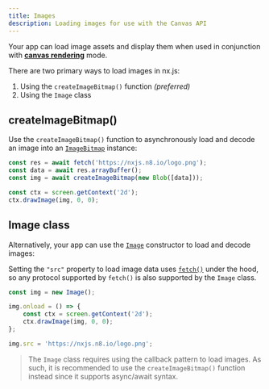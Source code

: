 ```yaml
---
title: Images
description: Loading images for use with the Canvas API
---
```


Your app can load image assets and display them when used in
conjunction with [**canvas rendering**](/docs/rendering/canvas) mode.

There are two primary ways to load images in nx.js:

1. Using the `createImageBitmap()` function _(preferred)_
1. Using the `Image` class

## createImageBitmap()

Use the `createImageBitmap()` function to asynchronously load and decode an image into
an [`ImageBitmap`](https://developer.mozilla.org/en-US/docs/Web/API/createImageBitmap) instance:

```typescript
const res = await fetch('https://nxjs.n8.io/logo.png');
const data = await res.arrayBuffer();
const img = await createImageBitmap(new Blob([data]));

const ctx = screen.getContext('2d');
ctx.drawImage(img, 0, 0);
```

## Image class

Alternatively, your app can use the [`Image`](https://developer.mozilla.org/en-US/docs/Web/API/Image)
constructor to load and decode images:

Setting the `"src"` property to load image data uses [`fetch()`](/docs/web/fetch) under
the hood, so any protocol supported by `fetch()` is also supported by the `Image` class.

```typescript
const img = new Image();

img.onload = () => {
    const ctx = screen.getContext('2d');
    ctx.drawImage(img, 0, 0);
};

img.src = 'https://nxjs.n8.io/logo.png';
```

> The `Image` class requires using the callback pattern to load images. As such, it is
> recommended to use the `createImageBitmap()` function instead since it supports async/await syntax.